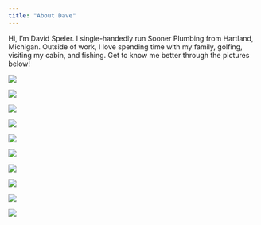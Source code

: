 ```yaml
---
title: "About Dave"
---
```


Hi, I'm David Speier. I single-handedly run Sooner Plumbing from Hartland, Michigan. Outside of work, I love spending time with my family, golfing, visiting my cabin, and fishing. Get to know me better through the pictures below!

::: {layout-ncol="2"}
![](images/family_pic.jpg)

![](images/family2.jpeg)


![](images/fish2.jpg)

![](images/fish4.jpg)

![](images/camping.jpg)

![](images/cabin2.jpeg)

![](images/polebarn1.jpg)

![](images/polebarn2.jpg)

![](images/golf.jpeg)


![](images/triumph.jpg)

:::